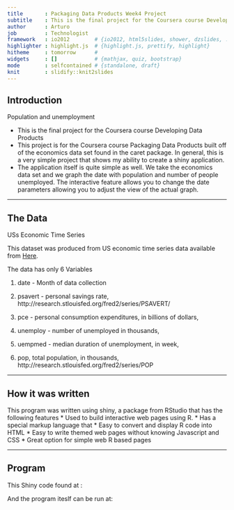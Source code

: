 ```yaml
---
title       : Packaging Data Products Week4 Project
subtitle    : This is the final project for the Coursera course Developing Data Products
author      : Arturo
job         : Technologist
framework   : io2012        # {io2012, html5slides, shower, dzslides, ...}
highlighter : highlight.js  # {highlight.js, prettify, highlight}
hitheme     : tomorrow      # 
widgets     : []            # {mathjax, quiz, bootstrap}
mode        : selfcontained # {standalone, draft}
knit        : slidify::knit2slides
---
```



## Introduction
Population and unemployment 

- This is the final project for the Coursera course Developing Data Products
- This project is for the Coursera course Packaging Data Products built off of the economics data set found in the caret package.
In general, this is a very simple project that shows my ability to create a shiny application.
- The application itself is quite simple as well. We take the economics data set and we graph the date with population and number of people unemployed. The interactive feature allows you to change the date parameters allowing you to adjust the view of the actual graph.

---

## The Data

USs Economic Time Series

This dataset was produced from US economic time series data available from [Here](http://research.stlouisfed.org/fred2). 

The data has only 6 Variables

1. date - Month of data collection

2. psavert - personal savings rate, http://research.stlouisfed.org/fred2/series/PSAVERT/

3. pce - personal consumption expenditures, in billions of dollars, 

4. unemploy - number of unemployed in thousands, 

5. uempmed - median duration of unemployment, in week, 

6. pop, total population, in thousands, http://research.stlouisfed.org/fred2/series/POP

---

## How it was written
This program was written using shiny, a package from RStudio that has the following features 
 * Used to build interactive web pages using R. 
 * Has a special markup language that 
 * Easy to convert and display R code into HTML
 * Easy to write themed web pages without knowing Javascript and CSS
 * Great option for simple web R based pages
 

---

## Program
This Shiny code found at :


And the program iteslf can be run at: 






